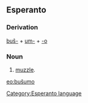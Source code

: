 ==Esperanto==
===Derivation===
[[buŝo|buŝ-]] + [[um-]] + [[-o]]
===Noun===
# [[muzzle]].

[[eo:buŝumo]]
[[Category:Esperanto language]]
{{Universala Vortaro}}